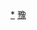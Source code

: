 <div style="position: relative" class="center">
{{Image label begin|image=Administrative Division Shangqiu.png|width={{{1|684}}}|link=}} 
{{Image label|x=910|y=540|scale={{{1|684}}}/2280|text=[[梁园区|<span style="color: black;">'''梁园区'''</span>]]}}
{{Image label|x=870|y=890|scale={{{1|684}}}/2280|text=[[睢阳区|<span style="color: black;">'''睢阳区'''</span>]]}}
{{Image label|x=380|y=240|scale={{{1|684}}}/2280|text=[[民权县|<span style="color: black;">'''民权县'''</span>]]}}
{{Image label|x=240|y=690|scale={{{1|684}}}/2280|text=[[睢县|<span style="color: black;">'''睢县'''</span>]]}}
{{Image label|x=550|y=600|scale={{{1|684}}}/2280|text=[[宁陵县|<span style="color: black;">'''宁陵县'''</span>]]}}
{{Image label|x=560|y=1110|scale={{{1|684}}}/2280|text=[[柘城县|<span style="color: black;">'''柘城县'''</span>]]}}
{{Image label|x=1270|y=750|scale={{{1|684}}}/2280|text=[[虞城县|<span style="color: black;">'''虞城县'''</span>]]}}
{{Image label|x=1610|y=950|scale={{{1|684}}}/2280|text=[[夏邑县|<span style="color: black;">'''夏邑县'''</span>]]}}
{{Image label|x=1810|y=1340|scale={{{1|684}}}/2280|text=[[永城市|<span style="color: black;">'''永城市'''</span>]]}}
</div>
<noinclude>
[[Category:商丘行政区划|*]]
[[Category:中华人民共和国地级行政区划图|豫]]
</noinclude>